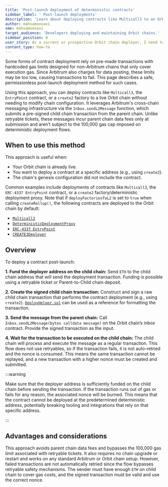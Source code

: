 ```yaml
---
title: 'Post-launch deployment of deterministic contracts'
sidebar_label: ' Post-launch deployments'
description: 'Learn about deploying contracts like Multicall3 to an Orbit chain after launch using sendL2Message, without needing a chain upgrade or predeploy.'
author: mahsamoosavi
sme: mahsamoosavi
target_audience: 'Developers deploying and maintaining Orbit chains.'
sidebar_position: 8
user_story: As a current or prospective Orbit chain deployer, I need to learn how to deploy contracts like Multicall3 *after* the chain has launched, so that I can use them at known addresses without needing to restart or modify the chain config.
content_type: how-to
---
```


Some forms of contract deployment rely on pre-made transactions with hardcoded gas limits designed for non-Arbitrum chains that only cover execution gas. Since Arbitrum also charges for data posting, these limits may be too low, causing transactions to fail. This page describes a safe, permissionless post-launch deployment method for such cases.

Using this approach, you can deploy contracts like `Multicall3`, the `EntryPoint` contract, or a `create2` factory to a live Orbit chain without needing to modify chain configuration. It leverages Arbitrum's cross-chain messaging infrastructure via the `Inbox.sendL2Message` function, which submits a pre-signed child chain transaction from the parent chain. Unlike retryable tickets, these messages incur parent chain data fees only at submission and aren’t subject to the 100,000 gas cap imposed on deterministic deployment flows.

## When to use this method

This approach is useful when:

- Your Orbit chain is already live.
- You want to deploy a contract at a specific address (e.g., using `create2`).
- The chain's genesis configuration did not include the contract.

Common examples include deployments of contracts like `Multicall3`, the `ERC-4337 EntryPoint` contract, or a `create2` factory/deterministic deployment proxy.
Note that if `deployFactoriesToL2` is set to `true` when calling `createRollup()`, the following contracts are deployed to the Orbit chain by default:

- [`Multicall3`](https://github.com/mds1/multicall3)
- [`DeterministicDeploymentProxy`](https://github.com/Zoltu/deterministic-deployment-proxy)
- [`ERC-4337 EntryPoint`](https://github.com/eth-infinitism/account-abstraction)
- [`CREATE3Deployer`](https://github.com/0xSequence/create3)

## Overview

To deploy a contract post-launch:

**1. Fund the deployer address on the child chain:** Send `ETH` to the child chain address that will send the deployment transaction. Funding is possible using a retryable ticket or Parent-to-Child chain deposit.

**2. Create the signed child chain transaction:** Construct and sign a raw child chain transaction that performs the contract deployment (e.g., using `create2`). [`DeployHelper.sol`](https://github.com/OffchainLabs/nitro-contracts/blob/main/src/rollup/DeployHelper.sol) can be used as a reference for formatting the transaction.

**3. Send the message from the parent chain:** Call `Inbox.sendL2Message(bytes calldata message)` on the Orbit chain’s inbox contract. Provide the signed transaction as the input.

**4. Wait for the transaction to be executed on the child chain:** The child chain will process and execute the message as a regular transaction. This flow does not use retryables, so if the transaction fails, it is not auto-retried and the nonce is consumed. This means the same transaction cannot be replayed, and a new transaction with a higher nonce must be created and submitted.

:::warning

Make sure that the deployer address is sufficiently funded on the child chain before sending the transaction. If the transaction runs out of gas or fails for any reason, the associated nonce will be burned. This means that the contract cannot be deployed at the predetermined deterministic address, potentially breaking tooling and integrations that rely on that specific address.

:::

## Advantages and considerations

This approach avoids parent chain data fees and bypasses the 100,000 gas limit associated with retryable tickets. It also requires no chain upgrade or restart and works on any standard Arbitrum or Orbit chain setup. However, failed transactions are not automatically retried since the flow bypasses retryable safety mechanisms. The sender must have enough `ETH` on child chain to cover gas costs, and the signed transaction must be valid and use the correct nonce.
